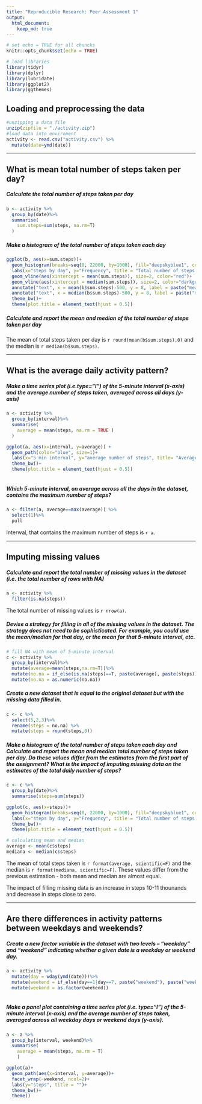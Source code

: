 ```yaml
---
title: "Reproducible Research: Peer Assessment 1"
output: 
  html_document:
    keep_md: true
---
```



```r
# set echo = TRUE for all chuncks
knitr::opts_chunk$set(echo = TRUE)
```

```r
# load libraries
library(tidyr)
library(dplyr)
library(lubridate)
library(ggplot2)
library(ggthemes)
```


## Loading and preprocessing the data
```r
#unzipping a data file
unzip(zipfile = "./activity.zip")
#load data into enviroment
activity <- read.csv("activity.csv") %>%
  mutate(date=ymd(date))
```

***


## What is mean total number of steps taken per day?

##### Calculate the total number of steps taken per day

```r
b <- activity %>%
  group_by(date)%>%
  summarise(
    sum.steps=sum(steps, na.rm=T)
  )
```

##### Make a histogram of the total number of steps taken each day

```r
ggplot(b, aes(x=sum.steps))+
  geom_histogram(breaks=seq(0, 22000, by=1000), fill="deepskyblue1", color="grey")+
  labs(x="steps by day", y="Frequency", title = "Total number of steps taken each day")+
  geom_vline(aes(xintercept = mean(sum.steps)), size=2, color="red")+
  geom_vline(aes(xintercept = median(sum.steps)), size=2, color="darkgreen")+
  annotate("text", x = mean(b$sum.steps)-500, y = 8, label = paste("mean", round(mean(b$sum.steps),0)), color = "red", angle = 90)+
  annotate("text", x = median(b$sum.steps)-500, y = 8, label = paste("median", median(b$sum.steps)), color = "darkgreen", angle = 90)+
  theme_bw()+
  theme(plot.title = element_text(hjust = 0.5))
```

##### Calculate and report the mean and median of the total number of steps taken per day

The mean of total steps taken per day is `r round(mean(b$sum.steps),0)` and the median is `r median(b$sum.steps)`.

***

## What is the average daily activity pattern?


##### Make a time series plot (i.e.type="l") of the 5-minute interval (x-axis) and the average number of steps taken, averaged across all days (y-axis)

```r
a <- activity %>%
  group_by(interval)%>%
  summarise(
    average = mean(steps, na.rm = TRUE )
  )

ggplot(a, aes(x=interval, y=average)) +
  geom_path(color="blue", size=1)+
  labs(x="5 min interval", y="average number of steps", title= "Average Daily Activity Pattern")+
  theme_bw()+
  theme(plot.title = element_text(hjust = 0.5))
  
```


##### Which 5-minute interval, on average across all the days in the dataset, contains the maximum number of steps?  
```r
a <- filter(a, average==max(average)) %>%
  select(1)%>%
  pull
```

Interwal, that contains the maximum number of steps is `r a`. 

***

## Imputing missing values


##### Calculate and report the total number of missing values in the dataset (i.e. the total number of rows with NA)
```r
a <- activity %>%
  filter(is.na(steps))
```

The total number of missing values is `r nrow(a)`. 



##### Devise a strategy for filling in all of the missing values in the dataset. The strategy does not need to be sophisticated. For example, you could use the mean/median for that day, or the mean for that 5-minute interval, etc.

```r
# fill NA with mean of 5-minute interval
c <- activity %>%
  group_by(interval)%>%
  mutate(average=mean(steps,na.rm=T))%>%
  mutate(no.na = if_else(is.na(steps)==T, paste(average), paste(steps)))%>%
  mutate(no.na = as.numeric(no.na))
```

##### Create a new dataset that is equal to the original dataset but with the missing data filled in.

```r
c <- c %>%
  select(5,2,3)%>%
  rename(steps = no.na) %>%
  mutate(steps = round(steps,0))
```

##### Make a histogram of the total number of steps taken each day and Calculate and report the mean and median total number of steps taken per day. Do these values differ from the estimates from the first part of the assignment? What is the impact of imputing missing data on the estimates of the total daily number of steps?

```r
c <- c %>%
  group_by(date)%>%
  summarise(steps=sum(steps))

ggplot(c, aes(x=steps))+
  geom_histogram(breaks=seq(0, 22000, by=1000), fill="deepskyblue1", color="grey")+
  labs(x="steps by day", y="Frequency", title = "Total number of steps taken each day")+
  theme_bw()+
  theme(plot.title = element_text(hjust = 0.5))
```


```r
# calculating mean and median
average <- mean(c$steps)
mediana <- median(c$steps)
```

The mean of total steps taken is `r format(average, scientific=F)` and the median is `r format(mediana, scientific=F)`. These values differ from the previous estimation - both mean and median are almost equal. 

The impact of filling missing data is an increase in steps 10-11 thounands and decrease in steps close to zero. 

***


## Are there differences in activity patterns between weekdays and weekends?


##### Create a new factor variable in the dataset with two levels – “weekday” and “weekend” indicating whether a given date is a weekday or weekend day.

```r
a <- activity %>%
  mutate(day = wday(ymd(date)))%>%
  mutate(weekend = if_else(day==1|day==7, paste("weekend"), paste("weekdays")))%>%
  mutate(weekend = as.factor(weekend))
  
```

##### Make a panel plot containing a time series plot (i.e. type="l") of the 5-minute interval (x-axis) and the average number of steps taken, averaged across all weekday days or weekend days (y-axis).

```r
a <- a %>%
  group_by(interval, weekend)%>%
  summarise(
    average = mean(steps, na.rm = T)
    )
```
```r
ggplot(a)+
  geom_path(aes(x=interval, y=average))+
  facet_wrap(~weekend, ncol=2)+
  labs(y="steps", title = "")+
  theme_bw()+
  theme()
```


